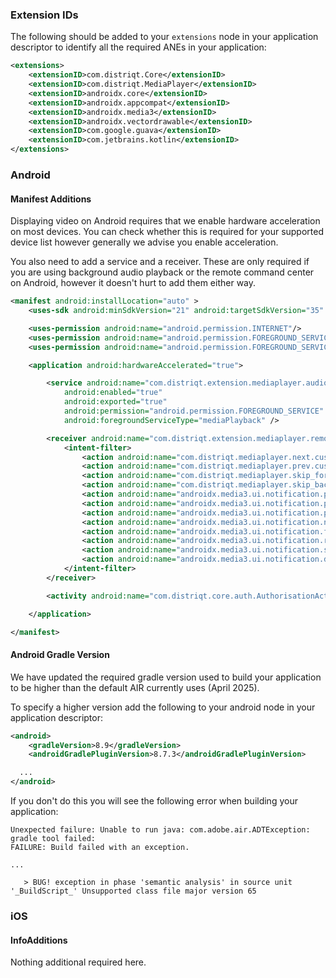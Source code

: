 
### Extension IDs

The following should be added to your `extensions` node in your application descriptor to identify all the required ANEs in your application:

```xml
<extensions>
	<extensionID>com.distriqt.Core</extensionID>
	<extensionID>com.distriqt.MediaPlayer</extensionID>
	<extensionID>androidx.core</extensionID>
	<extensionID>androidx.appcompat</extensionID>
	<extensionID>androidx.media3</extensionID>
	<extensionID>androidx.vectordrawable</extensionID>
	<extensionID>com.google.guava</extensionID>
	<extensionID>com.jetbrains.kotlin</extensionID>
</extensions>
```



### Android

#### Manifest Additions

Displaying video on Android requires that we enable hardware acceleration on most devices. 
You can check whether this is required for your supported device list however generally we advise you enable acceleration.

You also need to add a service and a receiver. These are only required if you are using background audio playback or the remote command center on Android, however it doesn't hurt to add them either way.

```xml
<manifest android:installLocation="auto" >
	<uses-sdk android:minSdkVersion="21" android:targetSdkVersion="35" />

	<uses-permission android:name="android.permission.INTERNET"/>
	<uses-permission android:name="android.permission.FOREGROUND_SERVICE"/>
	<uses-permission android:name="android.permission.FOREGROUND_SERVICE_MEDIA_PLAYBACK"/>

	<application android:hardwareAccelerated="true">

		<service android:name="com.distriqt.extension.mediaplayer.audio.AudioPlayerService"
			android:enabled="true"
			android:exported="true"
			android:permission="android.permission.FOREGROUND_SERVICE"
			android:foregroundServiceType="mediaPlayback" />

		<receiver android:name="com.distriqt.extension.mediaplayer.remotecommandcenter.RemoteCommandCenterReceiver" android:exported="true">
			<intent-filter>
				<action android:name="com.distriqt.mediaplayer.next.custom"/>
				<action android:name="com.distriqt.mediaplayer.prev.custom"/>
				<action android:name="com.distriqt.mediaplayer.skip_forward"/>
				<action android:name="com.distriqt.mediaplayer.skip_backward"/>
				<action android:name="androidx.media3.ui.notification.play"/>
				<action android:name="androidx.media3.ui.notification.pause"/>
				<action android:name="androidx.media3.ui.notification.prev"/>
				<action android:name="androidx.media3.ui.notification.next"/>
				<action android:name="androidx.media3.ui.notification.ffwd"/>
				<action android:name="androidx.media3.ui.notification.rewind"/>
				<action android:name="androidx.media3.ui.notification.stop"/>
				<action android:name="androidx.media3.ui.notification.dismiss"/>
			</intent-filter>
		</receiver>

		<activity android:name="com.distriqt.core.auth.AuthorisationActivity" android:exported="false" android:theme="@android:style/Theme.Translucent.NoTitleBar"/>

	</application>

</manifest>
```

#### Android Gradle Version 

We have updated the required gradle version used to build your application to be higher than the default AIR currently uses (April 2025). 

To specify a higher version add the following to your android node in your application descriptor:

```xml
<android>
    <gradleVersion>8.9</gradleVersion>
    <androidGradlePluginVersion>8.7.3</androidGradlePluginVersion>

  ...
</android>
```

If you don't do this you will see the following error when building your application:

```
Unexpected failure: Unable to run java: com.adobe.air.ADTException: gradle tool failed: 
FAILURE: Build failed with an exception.

...

   > BUG! exception in phase 'semantic analysis' in source unit '_BuildScript_' Unsupported class file major version 65
```


### iOS

#### InfoAdditions

Nothing additional required here.